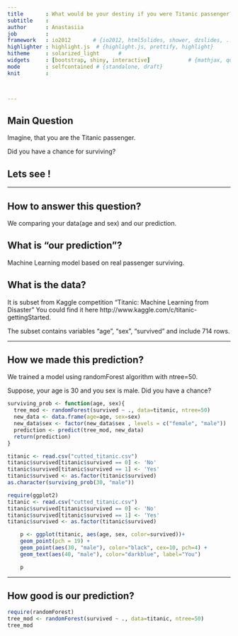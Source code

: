 ```yaml
---
title       : What would be your destiny if you were Titanic passenger?
subtitle    : 
author      : Anastasiia
job         : 
framework   : io2012       # {io2012, html5slides, shower, dzslides, ...}
highlighter : highlight.js  # {highlight.js, prettify, highlight}
hitheme     : solarized_light      # 
widgets     : [bootstrap, shiny, interactive]            # {mathjax, quiz, bootstrap}
mode        : selfcontained # {standalone, draft}
knit        :



---
```


## Main Question


Imagine, that you are the Titanic passenger.

Did you have a chance for surviving?



<h2>Lets see !</h2>


---

## How to answer this question?

We comparing your data(age and sex) and our prediction. 





<h2> What is "our prediction"? </h2>

Machine Learning model based on real passenger surviving.

<h2> What is the data? </h2>

It is subset from Kaggle competition "Titanic: Machine Learning from Disaster"
You could find it here http://www.kaggle.com/c/titanic-gettingStarted.

The subset contains variables "age", "sex", "survived" and include 714 rows.



---


## How we made this prediction?
We trained a model using randomForest algorithm with ntree=50.

Suppose, your age is 30 and you sex is male.
Did you have a chance?

```r
surviving_prob <- function(age, sex){
  tree_mod <- randomForest(survived ~ ., data=titanic, ntree=50)  
  new_data <- data.frame(age=age, sex=sex)
  new_data$sex <- factor(new_data$sex , levels = c("female", "male"))
  prediction <- predict(tree_mod, new_data)
  return(prediction)
}

titanic <- read.csv("cutted_titanic.csv")
titanic$survived[titanic$survived == 0] <- 'No'
titanic$survived[titanic$survived == 1] <- 'Yes'
titanic$survived <- as.factor(titanic$survived)
as.character(surviving_prob(30, "male"))

```

```r
require(ggplot2)
titanic <- read.csv("cutted_titanic.csv")
titanic$survived[titanic$survived == 0] <- 'No'
titanic$survived[titanic$survived == 1] <- 'Yes'
titanic$survived <- as.factor(titanic$survived)

    p <- ggplot(titanic, aes(age, sex, color=survived))+
    geom_point(pch = 19) +
    geom_point(aes(30, "male"), color="black", cex=10, pch=4) +
    geom_text(aes(40, "male"), color="darkblue", label="You")

    p

```



---

## How good is our prediction?

```r
require(randomForest)
tree_mod <- randomForest(survived ~ ., data=titanic, ntree=50)
tree_mod

```

